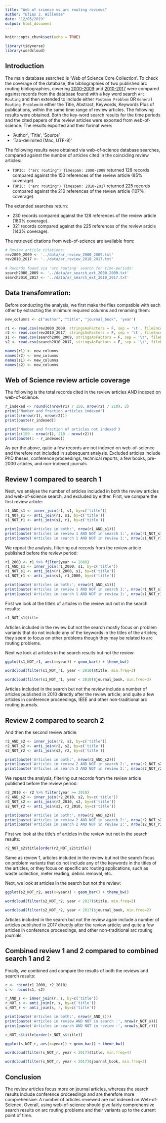 ```yaml
---
title: "Web of science vs arc routing reviews"
author: "Elias J. Willemse"
date: "12/05/2019"
output: html_document
---
```


```r
knitr::opts_chunk$set(echo = TRUE)
```

```r
library(tidyverse)
library(wordcloud)
```

## Introduction

The main database searched is 'Web of Science Core Collection'. To check the coverage of the database, the bibliographies of two published arc routing bibliographies, covering [2000-2009](https://doi.org/10.1002/net.20347) and [2010-2017](https://doi.org/10.1002/net.21762) were compared against records from the database found with a key word search `Arc Routing` and then extended to include either `Postman Problem` OR `General Routing Problem` in either the Title, Abstract, Keywords, Keywords Plus of publications, within the same time range of review articles. The following results were obtained. Both the key-word search results for the time periods and the cited papers of the review articles were exported from web-of-science. The results exported and their format were:

* 'Author', 'Title', 'Source'
* 'Tab-delimited (Mac, UTF-8)'

The following results were obtained via web-of-science database searches, compared against the number of articles cited in the coinciding review articles:

* `TOPIC: ("arc routing") Timespan: 2000-2009` returned 128 records compared against the 150 references of the review article (85% coverage).
* `TOPIC: ("arc routing") Timespan: 2010-2017` returned 225 records compared against the 210 references of the review article (107% coverage).

The extended searches return:

* 230 records compared against the 128 references of the review article (180% coverage).
* 321 records compared against the 225 references of the review article (143% coverage).


The retrieved citations from web-of-science are available from:

```r
# Review article citations:
rev2000_2009 <- '../data/ar_review_2000_2009.txt'
rev2010_2017 <- '../data/ar_review_2010_2017.txt' 
  
# Records found via 'arc routing' search for time-periods:
search2000_2009 <- '../data/ar_search_ext_2000_2009.txt'
search2010_2017 <- '../data/ar_search_ext_2010_2017.txt'
```

## Data transfomration:

Before conducting the analysis, we first make the files compatible with each other by extracting the minimum required columns and renaming them:

```r
new_columns <- c("author", "title", "journal_book", 'year')

r1 <- read.csv(rev2000_2009, stringsAsFactors = F, sep = '\t', fileEncoding="UTF-8", row.names=NULL)[,c(2, 10, 18, 35)]
r2 <- read.csv(rev2010_2017, stringsAsFactors = F, sep = '\t', fileEncoding="UTF-8", row.names=NULL)[,c(2, 10, 18, 35)]
s1 <- read.csv(search2000_2009, stringsAsFactors = F, sep = '\t', fileEncoding="UTF-8", row.names=NULL)[,c(2, 9, 10, 45)]
s2 <- read.csv(search2010_2017, stringsAsFactors = F, sep = '\t', fileEncoding="UTF-8", row.names=NULL)[,c(2, 9, 10, 45)]

names(r1) <- new_columns
names(r2) <- new_columns
names(s1) <- new_columns
names(s2) <- new_columns 
```

## Web of Science review article coverage

The following is the total records cited in the review articles AND indexed on web-of-science:

```r
r_indexed <- round(c(nrow(r1) / 150, nrow(r2) / 210), 2)
print('Number and fraction articles indexed')
print(c(nrow(r1), nrow(r2)))
print(paste(r_indexed))

print('Number and fraction of articles not indexed')
print(c(150 - nrow(r1), 210 - nrow(r2)))
print(paste(1 - r_indexed))
```

As per the above, quite a few records are not indexed on web-of-science and therefore not included in subsequent analysis. Excluded articles include PhD theses, conference proceedings, technical reports, a few books, pre-2000 articles, and non-indexed journals.

## Review 1 compared to search 1

Next, we analyse the number of articles included in both the review articles and web-of-science search, and excluded by either. First, we compare the first review article:

```r
r1_AND_s1 <- inner_join(r1, s1, by=c('title'))
r1_NOT_s1 <- anti_join(r1, s1, by=c('title'))
s1_NOT_r1 <- anti_join(s1, r1, by=c('title'))

print(paste('Articles in both:', nrow(r1_AND_s1)))
print(paste('Articles in review 1 AND NOT in search 1:', nrow(r1_NOT_s1)))
print(paste('Articles in search 1 AND NOT in review 1:', nrow(s1_NOT_r1)))
```

We repeat the analysis, filtering out records from the review article published before the review period:

```r
r1_2000 <- r1 %>% filter(year >= 2000)
r1_AND_s1 <- inner_join(r1_2000, s1, by=c('title'))
r1_NOT_s1 <- anti_join(r1_2000, s1, by=c('title'))
s1_NOT_r1 <- anti_join(s1, r1_2000, by=c('title'))

print(paste('Articles in both:', nrow(r1_AND_s1)))
print(paste('Articles in review 1 AND NOT in search 1:', nrow(r1_NOT_s1)))
print(paste('Articles in search 1 AND NOT in review 1:', nrow(s1_NOT_r1)))
```

First we look at the title's of articles in the review but not in the search results:

```r
r1_NOT_s1$title
```

Articles included in the review but not the search mostly focus on problem variants that do not include any of the keywords in the titles of the articles; they seem to focus on other problems though they may be related to arc routing problems.

Next we look at articles in the search results but not the review:

```r
ggplot(s1_NOT_r1, aes(x=year)) + geom_bar() + theme_bw()
```

```r
wordcloud(filter(s1_NOT_r1, year < 2010)$title, min.freq=3)
```

```r
wordcloud(filter(s1_NOT_r1, year < 2010)$journal_book, min.freq=3)
```

Articles included in the search but not the review include a number of articles published in 2010 directly after the review article; and quite a few articles in conference proceedings, IEEE and other non-traditional arc routing journals.

## Review 2 compared to search 2

And then the second review article:

```r
r2_AND_s2 <- inner_join(r2, s2, by=c('title'))
r2_NOT_s2 <- anti_join(r2, s2, by=c('title'))
s2_NOT_r2 <- anti_join(s2, r2, by=c('title'))

print(paste('Articles in both:', nrow(r2_AND_s2)))
print(paste('Articles in review 2 AND NOT in search 2:', nrow(r2_NOT_s2)))
print(paste('Articles in search 2 AND NOT in review 2:', nrow(s2_NOT_r2)))
```

We repeat the analysis, filtering out records from the review article published before the review period:

```r
r2_2010 <- r2 %>% filter(year >= 2010)
r2_AND_s2 <- inner_join(r2_2010, s2, by=c('title'))
r2_NOT_s2 <- anti_join(r2_2010, s2, by=c('title'))
s2_NOT_r2 <- anti_join(s2, r2_2010, by=c('title'))

print(paste('Articles in both:', nrow(r2_AND_s2)))
print(paste('Articles in review 2 AND NOT in search 2:', nrow(r2_NOT_s2)))
print(paste('Articles in search 2 AND NOT in review 2:', nrow(s2_NOT_r2)))
```

First we look at the title's of articles in the review but not in the search results:

```r
r2_NOT_s2$title[order(r2_NOT_s2$title)]
```

Same as review 1, articles included in the review but not the search focus on problem variants that do not include any of the keywords in the titles of the articles, or they focus on specific arc routing applications, such as waste collection, meter reading, debris removal, etc.

Next, we look at articles in the search but not the review:

```r
ggplot(s2_NOT_r2, aes(x=year)) + geom_bar() + theme_bw()
```

```r
wordcloud(filter(s2_NOT_r2, year < 2017)$title, min.freq=2)
```

```r
wordcloud(filter(s2_NOT_r2, year < 2017)$journal_book, min.freq=2)
```

Articles included in the search but not the review again include a number of articles published in 2017 directly after the review article; and quite a few articles in conference proceedings, and other non-traditional arc routing journals.

## Combined review 1 and 2 compared to combined search 1 and 2

Finally, we combined and compare the results of both the reviews and search results:

```r
r <- rbind(r1_2000, r2_2010)
s <- rbind(s1, s2)

r_AND_s <- inner_join(r, s, by=c('title'))
r_NOT_s <- anti_join(r, s, by=c('title'))
s_NOT_r <- anti_join(s, r, by=c('title'))

print(paste('Articles in both:', nrow(r_AND_s)))
print(paste('Articles in review AND NOT in search :', nrow(r_NOT_s)))
print(paste('Articles in search AND NOT in review :', nrow(s_NOT_r)))
```

```r
r_NOT_s$title[order(r_NOT_s$title)]
```

```r
ggplot(s_NOT_r, aes(x=year)) + geom_bar() + theme_bw()
```

```r
wordcloud(filter(s_NOT_r, year < 2017)$title, min.freq=4)
```

```r
wordcloud(filter(s_NOT_r, year < 2017)$journal_book, min.freq=3)
```

## Conclusion

The review articles focus more on journal articles, whereas the search results include conference proceedings and are therefore more comprehensive. A number of articles reviewed are not indexed on Web-of-Science. Overall, using web-of-science should give fairly comprehensive search results on arc routing problems and their variants up to the current point of time.